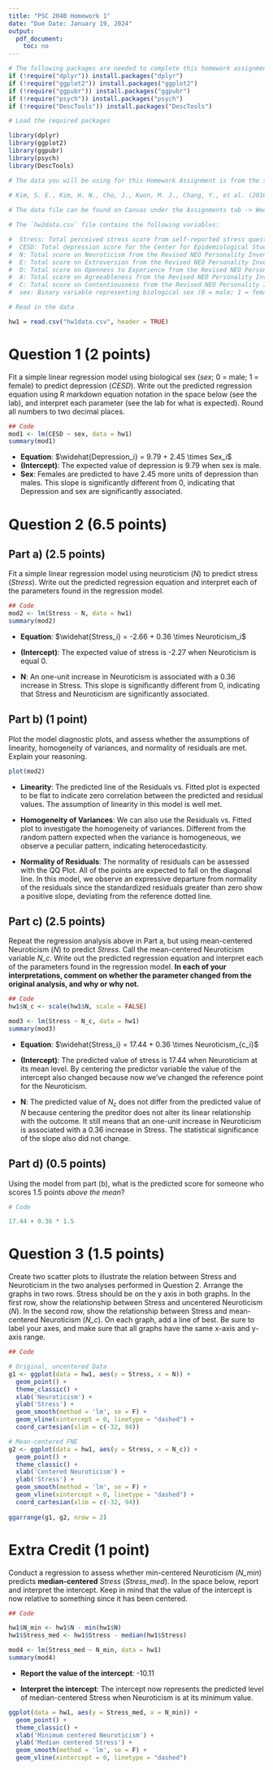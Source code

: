 ```yaml
---
title: "PSC 204B Homework 1"
date: "Due Date: January 19, 2024"
output:
  pdf_document:
    toc: no
---
```


```r
# The following packages are needed to complete this homework assignment. The following code checks whether the packages are already installed, if not they will be installed. 
if (!require("dplyr")) install.packages("dplyr")
if (!require("ggplot2")) install.packages("ggplot2")
if (!require("ggpubr")) install.packages("ggpubr")
if (!require("psych")) install.packages("psych")
if (!require("DescTools")) install.packages("DescTools")
```

```r
# Load the required packages 

library(dplyr)
library(ggplot2)
library(ggpubr)
library(psych)
library(DescTools)
```

```r
# The data you will be using for this Homework Assignment is from the study below:
 
# Kim, S. E., Kim, H. N., Cho, J., Kwon, M. J., Chang, Y., et al. (2016) Correction: Direct and indirect effects of five factor personality and gender on depressive symptoms mediated by perceived stress. *PLOS ONE, 11*: e0157204.

# The data file can be found on Canvas under the Assignments tab -> Week 2 -> Homework -> hw2data.csv

# The `hw2data.csv` file contains the following variables:

#  Stress: Total perceived stress score from self-reported stress questionnaire 
#  CESD: Total depression score for the Center for Epidemiological Studies Depression Scale
#  N: Total score on Neuroticism from the Revised NEO Personality Inventory
#  E: Total score on Extroversion from the Revised NEO Personality Inventory
#  O: Total score on Openness to Experience from the Revised NEO Personality Inventory
#  A: Total score on Agreeableness from the Revised NEO Personality Inventory
#  C: Total score on Contentiousness from the Revised NEO Personality Inventory
#  sex: Binary variable representing biological sex (0 = male; 1 = female)
```

```r
# Read in the data 

hw1 = read.csv("hw1data.csv", header = TRUE)
```

# Question 1 **(2 points)**

Fit a simple linear regression model using biological sex (*sex*; 0 = male; 1 = female) to predict depression (*CESD*). Write out the predicted regression equation using R markdown equation notation in the space below (see the lab), and interpret each parameter (see the lab for what is expected). Round all numbers to two decimal places.

```r
## Code
mod1 <- lm(CESD ~ sex, data = hw1)
summary(mod1)
```

-   **Equation**: $\widehat{Depression_i} = 9.79 + 2.45 \times Sex_i$
-   **(Intercept)**: The expected value of depression is 9.79 when sex is male.
-   **Sex**: Females are predicted to have 2.45 more units of depression than males. This slope is significantly different from 0, indicating that Depression and sex are significantly associated.

# Question 2 **(6.5 points)**

## Part a) **(2.5 points)**

Fit a simple linear regression model using neuroticism (*N*) to predict stress (*Stress*). Write out the predicted regression equation and interpret each of the parameters found in the regression model.

```r
## Code
mod2 <- lm(Stress ~ N, data = hw1)
summary(mod2)
```

-   **Equation**: $\widehat{Stress_i} = -2.66 + 0.36 \times Neuroticism_i$

-   **(Intercept)**: The expected value of stress is -2.27 when Neuroticism is equal 0.

-   **N**: An one-unit increase in Neuroticism is associated with a 0.36 increase in Stress. This slope is significantly different from 0, indicating that Stress and Neuroticism are significantly associated.

## Part b) **(1 point)**

Plot the model diagnostic plots, and assess whether the assumptions of linearity, homogeneity of variances, and normality of residuals are met. Explain your reasoning. 

```r
plot(mod2)
```

- **Linearity**: The predicted line of the Residuals vs. Fitted plot is expected to be flat to indicate zero correlation between the predicted and residual values. The assumption of linearity in this model is well met.

- **Homogeneity of Variances**: We can also use the Residuals vs. Fitted plot to investigate the homogeneity of variances. Different from the random pattern expected when the variance is homogeneous, we observe a peculiar pattern, indicating heterocedasticity.

- **Normality of Residuals**: The normality of residuals can be assessed with the QQ Plot. All of the points are expected to fall on the diagonal line. In this model, we observe an expressive departure from normality of the residuals since the standardized residuals greater than zero show a positive slope, deviating from the reference dotted line. 

## Part c) **(2.5 points)**

Repeat the regression analysis above in Part a, but using mean-centered Neuroticism (*N*) to predict *Stress*. Call the mean-centered Neuroticism variable *N_c*. Write out the predicted regression equation and interpret each of the parameters found in the regression model. **In each of your interpretations, comment on whether the parameter changed from the original analysis, and why or why not.**

```r
## Code
hw1$N_c <- scale(hw1$N, scale = FALSE)

mod3 <- lm(Stress ~ N_c, data = hw1)
summary(mod3)
```

-   **Equation**: $\widehat{Stress_i} = 17.44 + 0.36 \times Neuroticism_{c_i}$

-   **(Intercept)**: The predicted value of stress is 17.44 when Neuroticism at its mean level. By centering the predictor variable the value of the intercept also changed because now we've changed the reference point for the Neuroticism.

-   **N**: The predicted value of $N_c$ does not differ from the predicted value of $N$ because centering the preditor does not alter its linear relationship with the outcome. It still means that an one-unit increase in Neuroticism is associated with a 0.36 increase in Stress. The statistical significance of the slope also did not change.

## Part d) **(0.5 points)**

Using the model from part (b), what is the predicted score for someone who scores 1.5 points *above the mean*?

```r
# Code

17.44 + 0.36 * 1.5

```




# Question 3 **(1.5 points)**

Create two scatter plots to illustrate the relation between Stress and Neuroticism in the two analyses performed in Question 2. Arrange the graphs in two rows. Stress should be on the y axis in both graphs. In the first row, show the relationship between Stress and uncentered Neuroticism (*N*). In the second row, show the relationship between Stress and mean-centered Neuroticism (*N_c*). On each graph, add a line of best. Be sure to label your axes, and make sure that all graphs have the same x-axis and y-axis range.


```r
## Code

# Original, uncentered Data
g1 <- ggplot(data = hw1, aes(y = Stress, x = N)) + 
  geom_point() +
  theme_classic() +
  xlab('Neuroticism') +
  ylab('Stress') +
  geom_smooth(method = 'lm', se = F) +
  geom_vline(xintercept = 0, linetype = "dashed") +
  coord_cartesian(xlim = c(-32, 94))

# Mean-centered FNE
g2 <- ggplot(data = hw1, aes(y = Stress, x = N_c)) +
  geom_point() +
  theme_classic() +
  xlab('Centered Neuroticism') +
  ylab('Stress') +
  geom_smooth(method = 'lm', se = F) +
  geom_vline(xintercept = 0, linetype = "dashed") +
  coord_cartesian(xlim = c(-32, 94))
  
ggarrange(g1, g2, nrow = 2)
```

# Extra Credit **(1 point)**

Conduct a regression to assess whether min-centered Neuroticism (*N_min*) predicts **median-centered** *Stress* (*Stress_med*). In the space below, report and interpret the intercept. Keep in mind that the value of the intercept is now relative to something since it has been centered. 

```r
## Code

hw1$N_min <- hw1$N - min(hw1$N)
hw1$Stress_med <- hw1$Stress - median(hw1$Stress)

mod4 <- lm(Stress_med ~ N_min, data = hw1)
summary(mod4)

```

-   **Report the value of the intercept**: -10.11

-   **Interpret the intercept**: The intercept now represents the predicted level of median-centered Stress when Neuroticism is at its minimum value.

```r
ggplot(data = hw1, aes(y = Stress_med, x = N_min)) +
  geom_point() +
  theme_classic() +
  xlab('Minimum centered Neuroticism') +
  ylab('Median centered Stress') +
  geom_smooth(method = 'lm', se = F) +
  geom_vline(xintercept = 0, linetype = "dashed")
```

